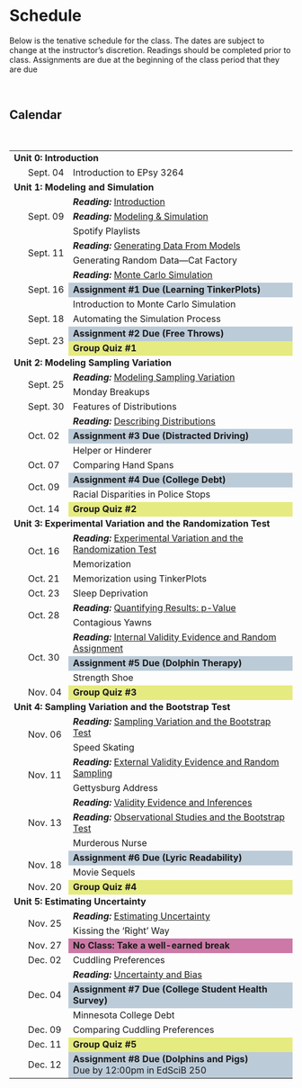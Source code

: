 # Schedule

Below is the tenative schedule for the class. The dates are subject to change at the instructor's discretion. Readings should be completed prior to class. Assignments are due at the beginning of the class period that they are due

<br />

## Calendar

<br />

<table class="table">
<tbody>

<tr>
<td colspan="3"><b>Unit 0: Introduction</b></td>
</tr>

<tr>
<td align="center" style="vertical-align:middle;width:5%;">&nbsp;</td>
<td style="width:15%;">Sept. 04</td>
<td style="vertical-align:middle;width:80%;">Introduction to EPsy 3264</td>
</tr>

<tr>
<td colspan="3">**Unit 1: Modeling and Simulation**</td>
</tr>

<tr>
<td rowspan="3" align="center" style="vertical-align:middle;">&nbsp;</td>
<td rowspan="3" style="vertical-align:middle;">Sept. 09</td>
<td style="vertical-align:middle;">**_Reading:_** [Introduction](https://zief0002.github.io/statistical-thinking/introduction.html)</td>
</tr>

<tr>
<td style="vertical-align:middle;">**_Reading:_** [Modeling &amp; Simulation](https://zief0002.github.io/statistical-thinking/modeling-simulation.html)</td>
</tr>

<tr>
<td style="vertical-align:middle;">Spotify Playlists</td>
</tr>


<tr>
<td rowspan="2" align="center" style="vertical-align:middle;">&nbsp;</td>
<td rowspan="2" style="vertical-align:middle;">Sept. 11</td>
<td style="vertical-align:middle;">**_Reading:_** [Generating Data From Models](https://zief0002.github.io/statistical-thinking/generating-data-from-models.html)</td>
</tr>

<tr>
<td style="vertical-align:middle;">Generating Random Data&mdash;Cat Factory</td>
</tr>


<tr>
<td rowspan="3" align="center" style="vertical-align:middle;">&nbsp;</td>
<td rowspan="3" style="vertical-align:middle;">Sept. 16</td>
<td style="vertical-align:middle;">**_Reading:_** [Monte Carlo Simulation](https://zief0002.github.io/statistical-thinking/monte-carlo-simulation.html)</td>
</tr>

<tr>
<td style="vertical-align:middle;" bgcolor="#bccBd8">**Assignment &#35;1 Due (Learning TinkerPlots)**</td>
</tr>

<tr>
<td style="vertical-align:middle;">Introduction to Monte Carlo Simulation</td>
</tr>

<tr>
<td rowspan="1" align="center" style="vertical-align:middle;">&nbsp;</td>
<td rowspan="1" style="vertical-align:middle;">Sept. 18</td>
<td style="vertical-align:middle;">Automating the Simulation Process</td>
</tr>

<tr>
<td rowspan="2" align="center" style="vertical-align:middle;">&nbsp;</td>
<td rowspan="2" style="vertical-align:middle;">Sept. 23</td>
<td style="vertical-align:middle;" bgcolor="#bccBd8">**Assignment &#35;2 Due (Free Throws)**</td>

</tr>

<tr>
<td style="vertical-align:middle;" bgcolor="#e6eb81">**Group Quiz &#35;1**</td>
</tr>

<tr>
<td colspan="3">**Unit 2: Modeling Sampling Variation**</td>
</tr>

<tr>
<td rowspan="2" align="center" style="vertical-align:middle;">&nbsp;</td>
<td rowspan="2" style="vertical-align:middle;">Sept. 25</td>
<td style="vertical-align:middle;">**_Reading:_** [Modeling Sampling Variation](https://zief0002.github.io/statistical-thinking/modeling-sampling-variation.html)</td>
</tr>

<tr>
<td style="vertical-align:middle;">Monday Breakups</td>
</tr>

<tr>
<td align="center" style="vertical-align:middle;">&nbsp;</td>
<td style="vertical-align:middle;">Sept. 30</td>
<td style="vertical-align:middle;">Features of Distributions</td>
</tr>

<tr>
<td rowspan="3" align="center" style="vertical-align:middle;">&nbsp;</td>
<td rowspan="3" style="vertical-align:middle;">Oct. 02</td>
<td style="vertical-align:middle;">**_Reading:_** [Describing Distributions](https://zief0002.github.io/statistical-thinking/describing-distributions.html)</td>
</tr>

<tr>
<td style="vertical-align:middle;" bgcolor="#bccBd8">**Assignment &#35;3 Due (Distracted Driving)**</td>
</tr>

<tr>
<td style="vertical-align:middle;">Helper or Hinderer</td>
</tr>

<tr>
<td align="center" style="vertical-align:middle;">&nbsp;</td>
<td style="vertical-align:middle;">Oct. 07</td>
<td style="vertical-align:middle;">Comparing Hand Spans</td>
</tr>

<tr>
<td rowspan="2" align="center" style="vertical-align:middle;">&nbsp;</td>
<td rowspan="2" style="vertical-align:middle;">Oct. 09</td>
<td style="vertical-align:middle;" bgcolor="#bccBd8">**Assignment &#35;4 Due (College Debt)**</td>
</tr>

<tr>
<td style="vertical-align:middle;">Racial Disparities in Police Stops</td>
</tr>

<tr>
<td align="center" style="vertical-align:middle;">&nbsp;</td>
<td style="vertical-align:middle;">Oct. 14</td>
<td style="vertical-align:middle;" bgcolor="#e6eb81">**Group Quiz &#35;2**</td>
</tr>

<tr>
<td colspan="3">**Unit 3: Experimental Variation and the Randomization Test**</td>
</tr>

<tr>
<td rowspan="2" align="center" style="vertical-align:middle;">&nbsp;</td>
<td rowspan="2" style="vertical-align:middle;">Oct. 16</td>
<td style="vertical-align:middle;">**_Reading:_** [Experimental Variation and the Randomization Test](https://zief0002.github.io/statistical-thinking/experimental-variation-and-the-randomization-test.html)</td>
</tr>

<tr>
<td style="vertical-align:middle;">Memorization</td>
</tr>

<tr>
<td align="center" style="vertical-align:middle;">&nbsp;</td>
<td style="vertical-align:middle;">Oct. 21</td>
<td style="vertical-align:middle;">Memorization using TinkerPlots</td>
</tr>

<tr>
<td align="center" style="vertical-align:middle;">&nbsp;</td>
<td style="vertical-align:middle;">Oct. 23</td>
<td style="vertical-align:middle;">Sleep Deprivation</td>
</tr>

<tr>
<td rowspan="2" align="center" style="vertical-align:middle;">&nbsp;</td>
<td rowspan="2" style="vertical-align:middle;">Oct. 28</td>
<td style="vertical-align:middle;">**_Reading:_** [Quantifying Results: p-Value](https://zief0002.github.io/statistical-thinking/quantifying-results-p-value.html)</td>
</tr>

<tr>
<td style="vertical-align:middle;">Contagious Yawns</td>
</tr>

<tr>
<td rowspan="3" align="center" style="vertical-align:middle;">&nbsp;</td>
<td rowspan="3" style="vertical-align:middle;">Oct. 30</td>
<td style="vertical-align:middle;">**_Reading:_** [Internal Validity Evidence and Random Assignment](https://zief0002.github.io/statistical-thinking/internal-validity-evidence-and-random-assignment.html)</td>
</tr>

<tr>
<td style="vertical-align:middle;" bgcolor="#bccBd8">**Assignment &#35;5 Due (Dolphin Therapy)**</td>
</tr>

<tr>
<td style="vertical-align:middle;">Strength Shoe</td>
</tr>

<tr>
<td align="center" style="vertical-align:middle;">&nbsp;</td>
<td style="vertical-align:middle;">Nov. 04</td>
<td style="vertical-align:middle;" bgcolor="#e6eb81">**Group Quiz &#35;3**</td>
</tr>

<tr>
<td colspan="3">**Unit 4: Sampling Variation and the Bootstrap Test**</td>
</tr>

<tr>
<td rowspan="2" align="center" style="vertical-align:middle;">&nbsp;</td>
<td rowspan="2" style="vertical-align:middle;">Nov. 06</td>
<td style="vertical-align:middle;">**_Reading:_** [Sampling Variation and the Bootstrap Test](https://zief0002.github.io/statistical-thinking/sampling-variation-and-the-bootstrap-test.html)</td>
</tr>

<tr>
<td style="vertical-align:middle;">Speed Skating</td>
</tr>

<tr>
<td rowspan="2" align="center" style="vertical-align:middle;">&nbsp;</td>
<td rowspan="2" style="vertical-align:middle;">Nov. 11</td>
<td style="vertical-align:middle;">**_Reading:_** [External Validity Evidence and Random Sampling](https://zief0002.github.io/statistical-thinking/external-validity-evidence-and-random-sampling.html)</td>
</tr>

<tr>
<td style="vertical-align:middle;">Gettysburg Address</td>
</tr>

<tr>
<td rowspan="3" align="center" style="vertical-align:middle;">&nbsp;</td>
<td rowspan="3" style="vertical-align:middle;">Nov. 13</td>
<td style="vertical-align:middle;">**_Reading:_** [Validity Evidence and Inferences](https://zief0002.github.io/statistical-thinking/validity-evidence-and-inferences.html)</td>
</tr>

<tr>
<td style="vertical-align:middle;">**_Reading:_** [Observational Studies and the Bootstrap Test](https://zief0002.github.io/statistical-thinking/observational-studies-and-the-bootstrap-test.html)</td>
</tr>

<tr>
<td style="vertical-align:middle;">Murderous Nurse</td>
</tr>

<tr>
<td rowspan="2" align="center" style="vertical-align:middle;">&nbsp;</td>
<td rowspan="2" style="vertical-align:middle;">Nov. 18</td>
<td style="vertical-align:middle;" bgcolor="#bccBd8">**Assignment &#35;6 Due (Lyric Readability)**</td>
</tr>

<tr>
<td style="vertical-align:middle;">Movie Sequels</td>
</tr>

<tr>
<td align="center" style="vertical-align:middle;">&nbsp;</td>
<td style="vertical-align:middle;">Nov. 20</td>
<td style="vertical-align:middle;" bgcolor="#e6eb81">**Group Quiz &#35;4**</td>
</tr>

<tr>
<td colspan="3">**Unit 5: Estimating Uncertainty**</td>
</tr>

<tr>
<td rowspan="2" align="center" style="vertical-align:middle;">&nbsp;</td>
<td rowspan="2" style="vertical-align:middle;">Nov. 25</td>
<td style="vertical-align:middle;">**_Reading:_** [Estimating Uncertainty](https://zief0002.github.io/statistical-thinking/estimating-uncertainty.html)</td>
</tr>

<tr>
<td style="vertical-align:middle;">Kissing the ‘Right’ Way</td>
</tr>

<tr>
<td align="center" style="vertical-align:middle;">&nbsp;</td>
<td style="vertical-align:middle;">Nov. 27</td>
<td style="vertical-align:middle;" bgcolor="#cc79a7">**No Class: Take a well-earned break**</td>
</tr>

<tr>
<td align="center" style="vertical-align:middle;">&nbsp;</td>
<td style="vertical-align:middle;">Dec. 02</td>
<td style="vertical-align:middle;">Cuddling Preferences</td>
</tr>

<tr>
<td rowspan="3" align="center" style="vertical-align:middle;">&nbsp;</td>
<td rowspan="3" style="vertical-align:middle;">Dec. 04</td>
<td style="vertical-align:middle;">**_Reading:_** [Uncertainty and Bias](https://zief0002.github.io/statistical-thinking/uncertainty-and-bias.html)</td>
</tr>

<tr>
<td style="vertical-align:middle;" bgcolor="#bccBd8">**Assignment &#35;7 Due (College Student Health Survey)**</td>
</tr>

<tr>
<td style="vertical-align:middle;">Minnesota College Debt</td>
</tr>

<tr>
<td align="center" style="vertical-align:middle;">&nbsp;</td>
<td style="vertical-align:middle;">Dec. 09</td>
<td style="vertical-align:middle;">Comparing Cuddling Preferences</td>
</tr>

<tr>
<td align="center" style="vertical-align:middle;">&nbsp;</td>
<td style="vertical-align:middle;">Dec. 11</td>
<td style="vertical-align:middle;" bgcolor="#e6eb81">**Group Quiz &#35;5**</td>
</tr>

<tr>
<td rowspan="2" align="center" style="vertical-align:middle;">&nbsp;</td>
<td rowspan="2" style="vertical-align:middle;">Dec. 12</td>
<td style="vertical-align:middle;" bgcolor="#bccBd8">**Assignment &#35;8 Due (Dolphins and Pigs)**<br />Due by 12:00pm in EdSciB 250</td>
</tr>

</tbody>
</table>    

